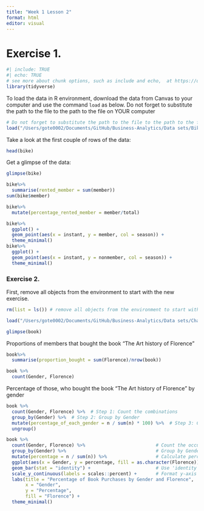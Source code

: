 ```yaml
---
title: "Week 1 Lesson 2"
format: html
editor: visual
---
```


# Exercise 1.

```r
#| include: TRUE
#| echo: TRUE
# see more about chunk options, such as include and echo,  at https://quarto.org/docs/computations/execution-options.html
library(tidyverse)
```

To load the data in R environment, download the data from Canvas to your computer and use the command `load` as below. Do not forget to substitute the path to the file to the path to the file on YOUR computer

```r
# Do not forget to substitute the path to the file to the path to the file on YOUR computer
load("/Users/gote0002/Documents/GitHub/Business-Analytics/Data sets/Bike rental/bike.Rdata") 
```

Take a look at the first couple of rows of the data:

```r
head(bike)
```

Get a glimpse of the data:

```r
glimpse(bike)
```

```r
bike%>%
  summarise(rented_member = sum(member))
sum(bike$member)
```

```r
bike%>%
  mutate(percentage_rented_member = member/total)
```

```r
bike%>%
  ggplot() + 
  geom_point(aes(x = instant, y = member, col = season)) + 
  theme_minimal()
bike%>%
  ggplot() + 
  geom_point(aes(x = instant, y = nonmember, col = season)) + 
  theme_minimal()

```

### Exercise 2.

First, remove all objects from the environment to start with the new exercise.

```r
rm(list = ls()) # remove all objects from the environment to start with the new exercise.
```

```r

load("/Users/gote0002/Documents/GitHub/Business-Analytics/Data sets/Charles_book_club/CharlesBookClub.Rdata") 
```

```r
glimpse(book)
```

Proportions of members that bought the book "The Art history of Florence"

```r
book%>%
  summarise(proportion_bought = sum(Florence)/nrow(book))

book %>%
  count(Gender, Florence)
```

Percentage of those, who bought the book "The Art history of Florence" by gender

```r
book %>%
  count(Gender, Florence) %>%  # Step 1: Count the combinations
  group_by(Gender) %>%  # Step 2: Group by Gender
  mutate(percentage_of_each_gender = n / sum(n) * 100) %>%  # Step 3: Calculate percentage
  ungroup()
```



```r
book %>%
  count(Gender, Florence) %>%                          # Count the occurrences of each combination
  group_by(Gender) %>%                                 # Group by Gender
  mutate(percentage = n / sum(n)) %>%                  # Calculate percentage within each Gender group
  ggplot(aes(x = Gender, y = percentage, fill = as.character(Florence))) + 
  geom_bar(stat = "identity") +                        # Use 'identity' to use precomputed values
  scale_y_continuous(labels = scales::percent) +       # Format y-axis labels as percentages
  labs(title = "Percentage of Book Purchases by Gender and Florence",
       x = "Gender",
       y = "Percentage",
       fill = "Florence") +
  theme_minimal()
```
